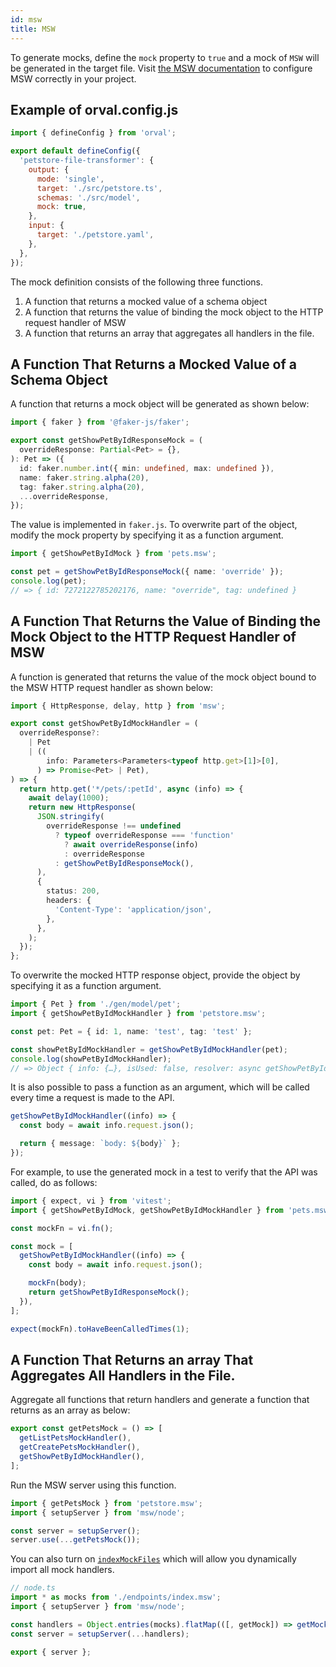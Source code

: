 ```yaml
---
id: msw
title: MSW
---
```


To generate mocks, define the `mock` property to `true` and a mock of `MSW` will be generated in the target file. Visit <a href="https://mswjs.io/" target="_blank">the MSW documentation</a> to configure MSW correctly in your project.

## Example of orval.config.js

```js
import { defineConfig } from 'orval';

export default defineConfig({
  'petstore-file-transformer': {
    output: {
      mode: 'single',
      target: './src/petstore.ts',
      schemas: './src/model',
      mock: true,
    },
    input: {
      target: './petstore.yaml',
    },
  },
});
```

The mock definition consists of the following three functions.

1. A function that returns a mocked value of a schema object
2. A function that returns the value of binding the mock object to the HTTP request handler of MSW
3. A function that returns an array that aggregates all handlers in the file.

## A Function That Returns a Mocked Value of a Schema Object

A function that returns a mock object will be generated as shown below:

```ts
import { faker } from '@faker-js/faker';

export const getShowPetByIdResponseMock = (
  overrideResponse: Partial<Pet> = {},
): Pet => ({
  id: faker.number.int({ min: undefined, max: undefined }),
  name: faker.string.alpha(20),
  tag: faker.string.alpha(20),
  ...overrideResponse,
});
```

The value is implemented in `faker.js`.
To overwrite part of the object, modify the mock property by specifying it as a function argument.

```ts
import { getShowPetByIdMock } from 'pets.msw';

const pet = getShowPetByIdResponseMock({ name: 'override' });
console.log(pet);
// => { id: 7272122785202176, ​name: "override", tag: undefined }
```

## A Function That Returns the Value of Binding the Mock Object to the HTTP Request Handler of MSW

A function is generated that returns the value of the mock object bound to the MSW HTTP request handler as shown below:

```ts
import { HttpResponse, delay, http } from 'msw';

export const getShowPetByIdMockHandler = (
  overrideResponse?:
    | Pet
    | ((
        info: Parameters<Parameters<typeof http.get>[1]>[0],
      ) => Promise<Pet> | Pet),
) => {
  return http.get('*/pets/:petId', async (info) => {
    await delay(1000);
    return new HttpResponse(
      JSON.stringify(
        overrideResponse !== undefined
          ? typeof overrideResponse === 'function'
            ? await overrideResponse(info)
            : overrideResponse
          : getShowPetByIdResponseMock(),
      ),
      {
        status: 200,
        headers: {
          'Content-Type': 'application/json',
        },
      },
    );
  });
};
```

To overwrite the mocked HTTP response object, provide the object by specifying it as a function argument.

```ts
import { Pet } from './gen/model/pet';
import { getShowPetByIdMockHandler } from 'petstore.msw';

const pet: Pet = { id: 1, name: 'test', tag: 'test' };

const showPetByIdMockHandler = getShowPetByIdMockHandler(pet);
console.log(showPetByIdMockHandler);
// => Object { info: {…}, isUsed: false, resolver: async getShowPetByIdMockHandler(), resolverGenerator: undefined, resolverGeneratorResult: undefined, options: {} }
```

It is also possible to pass a function as an argument, which will be called every time a request is made to the API.

```ts
getShowPetByIdMockHandler((info) => {
  const body = await info.request.json();

  return { message: `body: ${body}` };
});
```

For example, to use the generated mock in a test to verify that the API was called, do as follows:

```ts
import { expect, vi } from 'vitest';
import { getShowPetByIdMock, getShowPetByIdMockHandler } from 'pets.msw';

const mockFn = vi.fn();

const mock = [
  getShowPetByIdMockHandler((info) => {
    const body = await info.request.json();

    mockFn(body);
    return getShowPetByIdResponseMock();
  }),
];

expect(mockFn).toHaveBeenCalledTimes(1);
```

## A Function That Returns an array That Aggregates All Handlers in the File.

Aggregate all functions that return handlers and generate a function that returns as an array as below:

```ts
export const getPetsMock = () => [
  getListPetsMockHandler(),
  getCreatePetsMockHandler(),
  getShowPetByIdMockHandler(),
];
```

Run the MSW server using this function.

```ts
import { getPetsMock } from 'petstore.msw';
import { setupServer } from 'msw/node';

const server = setupServer();
server.use(...getPetsMock());
```

You can also turn on [`indexMockFiles`](../reference/configuration/output#indexmockfiles) which will allow you dynamically import all mock handlers.

```ts
// node.ts
import * as mocks from './endpoints/index.msw';
import { setupServer } from 'msw/node';

const handlers = Object.entries(mocks).flatMap(([, getMock]) => getMock());
const server = setupServer(...handlers);

export { server };
```
